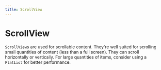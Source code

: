 ```yaml
---
title: ScrollView
---
```



# ScrollView

`ScrollView`s are used for scrollable content. They're well suited for scrolling small quantities of content (less than a full screen). They can scroll horizontally or vertically. For large quantities of items, consider using a `FlatList` for better performance.

<Example code={scrollview} />
